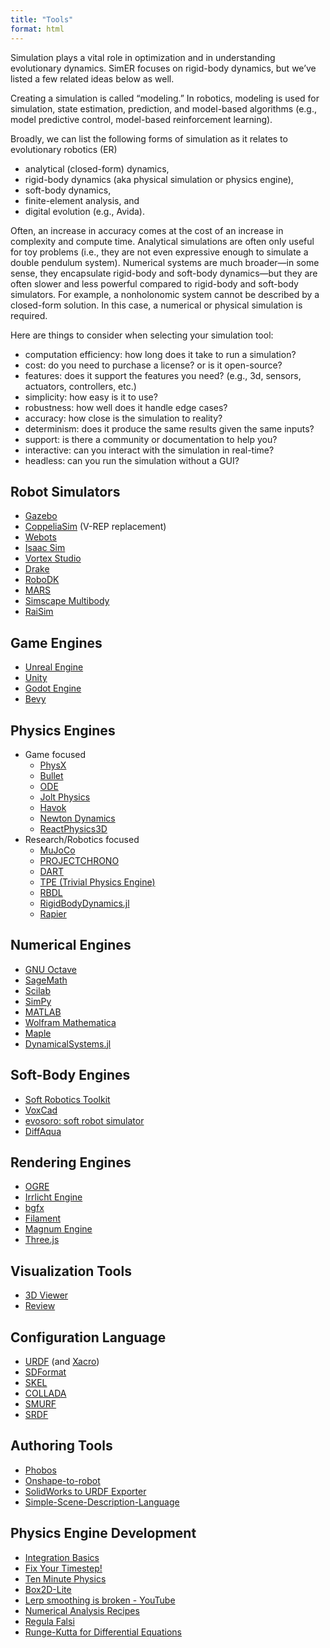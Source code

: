 ```yaml
---
title: "Tools"
format: html
---
```


Simulation plays a vital role in optimization and in understanding evolutionary dynamics. SimER focuses on rigid-body dynamics, but we've listed a few related ideas below as well.

Creating a simulation is called "modeling." In robotics, modeling is used for simulation, state estimation, prediction, and model-based algorithms (e.g., model predictive control, model-based reinforcement learning).

Broadly, we can list the following forms of simulation as it relates to evolutionary robotics (ER)

- analytical (closed-form) dynamics,
- rigid-body dynamics (aka physical simulation or physics engine),
- soft-body dynamics,
- finite-element analysis, and
- digital evolution (e.g., Avida).

Often, an increase in accuracy comes at the cost of an increase in complexity and compute time. Analytical simulations are often only useful for toy problems (i.e., they are not even expressive enough to simulate a double pendulum system). Numerical systems are much broader---in some sense, they encapsulate rigid-body and soft-body dynamics---but they are often slower and less powerful compared to rigid-body and soft-body simulators. For example, a nonholonomic system cannot be described by a closed-form solution. In this case, a numerical or physical simulation is required.

<!--

https://robotics.stackexchange.com/a/9644

For a nonholonomic system, you can at best determine a differential relationship between state and inputs. You cannot determine a closed-form geometric relationship. This means that the history of states is needed in order to determine the current state. Vehicles are a good example because you can intuitively see that turning the right wheel 100 rotations and turning the left wheel 100 rotations does not provide enough information to describe the change in position. If the wheels are turned synchronously, the vehicle will follow a straight line. If they are coordinated in another sequence, the robot will turn, and follow some other path. This is nonholonomic: knowing the total change in state variables is insufficient to describe the motion, because you cannot write a geometric relationship between input and output. It is differential at best.

-->

Here are things to consider when selecting your simulation tool:

- computation efficiency: how long does it take to run a simulation?
- cost: do you need to purchase a license? or is it open-source?
- features: does it support the features you need? (e.g., 3d, sensors, actuators, controllers, etc.)
- simplicity: how easy is it to use?
- robustness: how well does it handle edge cases?
- accuracy: how close is the simulation to reality?
- determinism: does it produce the same results given the same inputs?
- support: is there a community or documentation to help you?
- interactive: can you interact with the simulation in real-time?
- headless: can you run the simulation without a GUI?

## Robot Simulators

- [Gazebo](https://gazebosim.org/home)
- [CoppeliaSim](https://coppeliarobotics.com/) (V-REP replacement)
- [Webots](https://cyberbotics.com/)
- [Isaac Sim](https://developer.nvidia.com/isaac-sim)
- [Vortex Studio](https://www.cm-labs.com/en/vortex-studio/)
- [Drake](https://drake.mit.edu/)
- [RoboDK](https://robodk.com/)
- [MARS](https://rock-simulation.github.io/mars/)
- [Simscape Multibody](https://www.mathworks.com/products/simscape-multibody.html)
- [RaiSim](https://raisim.com/)

## Game Engines

- [Unreal Engine](https://www.unrealengine.com/en-US)
- [Unity](https://unity.com/)
- [Godot Engine](https://godotengine.org/)
- [Bevy](https://bevyengine.org/)

## Physics Engines

- Game focused
    - [PhysX](https://developer.nvidia.com/physx-sdk)
    - [Bullet](https://pybullet.org/wordpress/)
    - [ODE](https://bitbucket.org/odedevs/ode/src/master/)
    - [Jolt Physics](https://github.com/jrouwe/JoltPhysics)
    - [Havok](https://www.havok.com/)
    - [Newton Dynamics](http://newtondynamics.com/forum/newton.php)
    - [ReactPhysics3D](https://www.reactphysics3d.com/)
- Research/Robotics focused
    - [MuJoCo](https://mujoco.readthedocs.io/en/latest/overview.html)
    - [PROJECTCHRONO](https://projectchrono.org/)
    - [DART](https://dartsim.github.io/)
    - [TPE (Trivial Physics Engine)](https://community.gazebosim.org/t/announcing-new-physics-engine-tpe-trivial-physics-engine/629)
    - [RBDL](https://rbdl.github.io/)
    - [RigidBodyDynamics.jl](https://github.com/JuliaRobotics/RigidBodyDynamics.jl)
    - [Rapier](https://rapier.rs/)

## Numerical Engines

- [GNU Octave](https://octave.org/)
- [SageMath](https://www.sagemath.org/)
- [Scilab](https://www.scilab.org/download)
- [SimPy](https://simpy.readthedocs.io/en/latest/)
- [MATLAB](https://www.mathworks.com/products/matlab.html)
- [Wolfram Mathematica](https://www.wolfram.com/mathematica/)
- [Maple](https://www.maplesoft.com/products/Maple/)
- [DynamicalSystems.jl](https://juliadynamics.github.io/DynamicalSystems.jl/dev/)

## Soft-Body Engines

- [Soft Robotics Toolkit](https://softroboticstoolkit.com/home)
- [VoxCad](https://www.creativemachineslab.com/voxcad.html)
- [evosoro: soft robot simulator](https://github.com/skriegman/evosoro)
- [DiffAqua](https://github.com/mit-gfx/DiffAqua)

## Rendering Engines

- [OGRE](https://www.ogre3d.org/)
- [Irrlicht Engine](https://irrlicht.sourceforge.io/)
- [bgfx](https://bkaradzic.github.io/bgfx/index.html)
- [Filament](https://google.github.io/filament/)
- [Magnum Engine](https://magnum.graphics/)
- [Three.js](https://threejs.org/)

## Visualization Tools

- [3D Viewer](https://3dviewer.net/)
- [Review](https://review.github.io/)

## Configuration Language

- [URDF](http://wiki.ros.org/urdf) (and [Xacro](http://wiki.ros.org/xacro))
- [SDFormat](http://sdformat.org/)
- [SKEL](https://dartsim.github.io/skel_file_format.html)
- [COLLADA](https://www.khronos.org/collada/)
- [SMURF](https://github.com/rock-simulation/smurf_parser)
- [SRDF](http://wiki.ros.org/srdf)

## Authoring Tools

- [Phobos](https://github.com/dfki-ric/phobos)
- [Onshape-to-robot](https://onshape-to-robot.readthedocs.io/en/latest/)
- [SolidWorks to URDF Exporter](http://wiki.ros.org/sw_urdf_exporter)
- [Simple-Scene-Description-Language](https://github.com/anthonyjclark/simple-scene-description-language)

## Physics Engine Development

- [Integration Basics](https://gafferongames.com/post/integration_basics/)
- [Fix Your Timestep!](https://gafferongames.com/post/fix_your_timestep/)
- [Ten Minute Physics](https://matthias-research.github.io/pages/tenMinutePhysics/)
- [Box2D-Lite](https://github.com/erincatto/box2d-lite)
- [Lerp smoothing is broken - YouTube](https://www.youtube.com/watch?v=LSNQuFEDOyQ)
- [Numerical Analysis Recipes](https://app.scribbler.live/#./examples/Numerical-Analysis-Recipes.jsnb)
- [Regula Falsi](https://app.scribbler.live/#./examples/Regula-Falsi.jsnb)
- [Runge-Kutta for Differential Equations](https://app.scribbler.live/#./examples/Runge-Kutta-for-Differential-Equations.jsnb)
